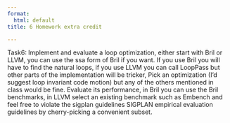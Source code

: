 ```yaml
---
format:
  html: default
title: 6 Homework extra credit

---
```


Task6: Implement and evaluate a loop optimization, either start with Bril or LLVM, you
can use the ssa form of Bril if you want. If you use Bril you will have to find the natural
loops, if you use LLVM you can call LoopPass but other parts of the implementation will
be tricker, Pick an optimization (I’d suggest loop invariant code motion) but any of the
others mentioned in class would be fine. Evaluate its performance, in Bril you can use
the Bril benchmarks, in LLVM select an existing benchmark such as Embench and feel
free to violate the sigplan guidelines SIGPLAN empirical evaluation guidelines by
cherry-picking a convenient subset.